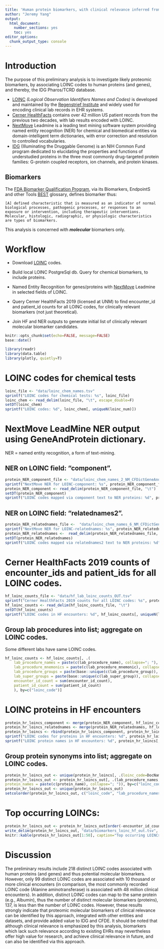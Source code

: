 ```yaml
---
title: 'Human protein biomarkers, with clinical relevance inferred from Cerner HealthFacts via LOINC terms'
author: "Jeremy Yang"
output:
  html_document:
    number_sections: yes
    toc: yes
editor_options: 
  chunk_output_type: console
---
```


# Introduction

The purpose of this preliminary analysis is to investigate likely proteomic
biomarkers, by associating LOINC codes to human proteins (and genes),
and thereby, the IDG Pharos/TCRD database.

* [LOINC](https://loinc.org/) _(Logical Observation Identifiers Names and Codes)_
is developed and maintained by the [Regenstrief Institute](https://www.regenstrief.org/)  and widely used for encoding clinical lab records in EHR systems.
* [Cerner HealthFacts](https://www.cerner.com/ap/en/solutions/data-research)
contains over 42 million US patient records from the previous two decades,
with lab results encoded with LOINC.
* [NextMove](https://www.nextmovesoftware.com/) Leadmine is a leading
text mining software system providing named entity recognition (NER) for chemical
and biomedical entities via domain-intelligent term dictionaries, with error
correction and resolution to controlled vocabularies.
* [IDG](https://druggablegenome.net/) (Illuminating the Druggable Genome) is an
NIH Common Fund program dedicated to elucidating the properties and functions of
understudied proteins in the three most commonly drug-targeted protein families:
G-protein coupled receptors, ion channels, and protein kinases.

## Biomarkers

The [FDA Biomarker Qualification Program](https://www.fda.gov/drugs/biomarker-qualification-program/about-biomarkers-and-qualification), via its Biomarkers, EndpointS and other Tools [BEST](https://www.ncbi.nlm.nih.gov/books/NBK326791/) glossary, defines biomarker thus:

	[A] defined characteristic that is measured as an indicator of normal biological processes, pathogenic processes, or responses to an exposure or intervention, including therapeutic interventions. Molecular, histologic, radiographic, or physiologic characteristics are types of biomarkers.

This analysis is concerned with ___molecular___ biomarkers only.


# Workflow

* Download [LOINC](https://loinc.org/) codes.

* Build local LOINC PostgreSql db. Query for chemical biomarkers, to include proteins.

* Named Entity Recognition for genes/proteins with [NextMove](https://www.nextmovesoftware.com/) Leadmine in selected fields
of LOINC.

* Query Cerner HealthFacts 2019 (licensed at UNM) to find encounter_id and patient_id counts for all LOINC codes, for clinically relevant biomarkers (not just theoretical).

* Join HF and NER outputs to generate initial list of clinically relevant molecular biomarker candidates.

```r
knitr::opts_chunk$set(echo=FALSE, message=FALSE)
base::date()
```

```r
library(readr)
library(data.table)
library(plotly, quietly=T)
```

# LOINC codes for chemical tests

```r
loinc_file <- "data/loinc_chem_names.tsv"
sprintf("LOINC codes for chemical tests: %s", loinc_file)
loinc_chem <- read_delim(loinc_file, "\t", escape_double=F)
setDT(loinc_chem)
sprintf("LOINC codes: %d", loinc_chem[, uniqueN(loinc_num)])
```

# NextMove LeadMine NER output using GeneAndProtein dictionary.

NER = named entity recognition, a form of text-mining.

## NER on LOINC field: "component".

```r
protein_NER_component_file <- "data/loinc_chem_names_2_NM_CFDictGeneAndProtein_leadmine.tsv"
sprintf("NextMove NER for LOINC-component: %s", protein_NER_component_file)
protein_NER_component <- read_delim(protein_NER_component_file, "\t")
setDT(protein_NER_component)
sprintf("LOINC codes mapped via component text to NER proteins: %d", protein_NER_component[, uniqueN(DocName)])
```

## NER on LOINC field: "relatednames2".

```r
protein_NER_relatednames_file <-  "data/loinc_chem_names_6_NM_CFDictGeneAndProtein_leadmine.tsv"
sprintf("NextMove NER for LOINC-relatednames: %s", protein_NER_relatednames_file)
protein_NER_relatednames <-  read_delim(protein_NER_relatednames_file, "\t")
setDT(protein_NER_relatednames)
sprintf("LOINC codes mapped via relatednames2 text to NER proteins: %d", protein_NER_relatednames[, uniqueN(DocName)])
```

# Cerner HealthFacts 2019 counts of encounter\_ids and patient\_ids for all LOINC codes.

```r
hf_loinc_counts_file <- "data/hf_lab_loinc_counts_OUT.tsv"
sprintf("Cerner HealthFacts 2019 counts for all LOINC codes: %s", protein_NER_relatednames_file)
hf_loinc_counts <- read_delim(hf_loinc_counts_file, "\t")
setDT(hf_loinc_counts)
sprintf("LOINC codes in HF encounters: %d", hf_loinc_counts[, uniqueN(loinc_code)])
```

## Group lab procedures into list; aggregate on LOINC codes.

Some different labs have same LOINC codes.

```r
hf_loinc_counts <- hf_loinc_counts[, .(
	lab_procedure_names = paste(c(lab_procedure_name), collapse="; "),
	lab_procedure_mnemonics = paste(c(lab_procedure_mnemonic), collapse="; "),
	lab_procedure_groups = paste(base::unique(c(lab_procedure_group)), collapse="; "),
	lab_super_groups = paste(base::unique(c(lab_super_group)), collapse="; "),
	encounter_id_count = sum(encounter_id_count),
	patient_id_count = sum(patient_id_count)
	), by=c("loinc_code")]

```


# LOINC proteins in HF encounters

```r
protein_hr_loincs_component <- merge(protein_NER_component, hf_loinc_counts, by.x="DocName", by.y="loinc_code", all=F)
protein_hr_loincs_relatednames <- merge(protein_NER_relatednames, hf_loinc_counts, by.x="DocName", by.y="loinc_code", all=F)
protein_hr_loincs <- rbind(protein_hr_loincs_component, protein_hr_loincs_relatednames)
sprintf("LOINC codes for proteins in HF encounters: %d", protein_hr_loincs[, uniqueN(DocName)])
sprintf("LOINC protein names in HF encounters: %d", protein_hr_loincs[, uniqueN(EntityText)])
```

## Group protein synonyms into list; aggregate on LOINC codes.

```r
protein_hr_loincs_out <- unique(protein_hr_loincs[, .(loinc_code=DocName, lab_procedure_names, protein_name=EntityText, encounter_id_count, patient_id_count)])
protein_hr_loincs_out <- protein_hr_loincs_out[, .(lab_procedure_names,
protein_names = paste(c(protein_name), collapse="; ")), by=c("loinc_code", "encounter_id_count", "patient_id_count")]
protein_hr_loincs_out <- unique(protein_hr_loincs_out)
setcolorder(protein_hr_loincs_out, c("loinc_code", "lab_procedure_names", "protein_names", "encounter_id_count", "patient_id_count"))
```

# Top occurring LOINCs:

```r
protein_hr_loincs_out <- protein_hr_loincs_out[order(-encounter_id_count)]
write_delim(protein_hr_loincs_out, "data/biomarkers_loinc_hf_out.tsv", delim="\t")
knitr::kable(protein_hr_loincs_out[1:50], caption="Top occurring LOINCs")
```

# Discussion

The preliminary results include 218 distinct LOINC codes associated with human
proteins (and genes) and thus potential molecular biomarkers. However, only 99
distinct LOINC codes are associated with 10 thousand or more clinical encounters
(in comparison, the most commonly recorded LOINC code (Alanine aminotransferase)
is associated with 48 million clinical encounters). In addition, distinct LOINC codes can map to
the same protein (e.g., Albumin), thus the number of distinct molecular biomarkers (proteins),
137, is less than the number of LOINC codes. However, these results strongly indicate
that proteomic molecular biomarkers of clinical relevance can be identified by
this approach, integrated with other entities and datasets, and provide added
value to IDG and CFDE. It should be noted that although clinical relevance is emphasized
by this analysis, biomarkers which lack such relevance according to existing
EHRs may nevertheless offer high value for research, and achieve clinical relevance in future,
and can also be identified via this approach.

